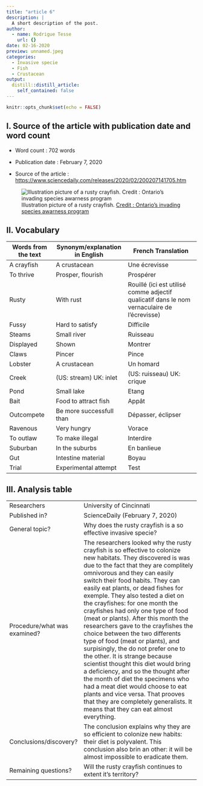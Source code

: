 ```yaml
---
title: "article 6"
description: |
  A short description of the post.
author:
  - name: Rodrigue Tesse
    url: {}
date: 02-16-2020
preview: unnamed.jpeg
categories:
  - Invasive specie
  - Fish
  - Crustacean
output:
  distill::distill_article:
    self_contained: false
---
```


```r
knitr::opts_chunk$set(echo = FALSE)
```

## I. Source of the article with publication date and word count

* Word count : 702 words

* Publication date : February 7, 2020

* Source of the article : <https://www.sciencedaily.com/releases/2020/02/200207141705.htm>

![Illustration picture of a rusty crayfish. [Credit : Ontario's invading species awarness program](http://www.invadingspecies.com/rusty-crayfish/)](unnamed.jpg)

## II. Vocabulary 

| Words from the text | Synonym/explanation in English | French Translation           |
| ------------------- | ------------------------------ |------------------------------|
| A crayfish | A crustacean | Une écrevisse |
| To thrive | Prosper, flourish | Prospérer |
| Rusty | With rust | Rouillé (ici est utilisé comme adjectif qualicatif dans le nom vernaculaire de l'écrevisse) |
| Fussy | Hard to satisfy | Difficile |
| Steams | Small river | Ruisseau |
| Displayed | Shown | Montrer |
| Claws | Pincer | Pince |
| Lobster | A crustacean | Un homard |
| Creek | (US: stream) UK: inlet | (US: ruisseau) UK: crique |
| Pond | Small lake | Etang |
| Bait | Food to attract fish | Appât |
| Outcompete | Be more successfull than | Dépasser, éclipser |
| Ravenous | Very hungry | Vorace |
| To outlaw | To make illegal | Interdire |
| Suburban | In the suburbs | En banlieue |
| Gut | Intestine material | Boyau |
| Trial | Experimental attempt | Test |


## III. Analysis table 

|                              |                                                                     |
| ---------------------------- | ------------------------------------------------------------------- |
| Researchers                  | University of Cincinnati |
| Published in?                | ScienceDaily (February 7, 2020) |
| General topic?               | Why does the rusty crayfish is a so effective invasive specie?  |
| Procedure/what was examined? | The researchers looked why the rusty crayfish is so effective to colonize new habitats. They discovered is was due to the fact that they are complitely omnivorous and they can easily switch their food habits. They can easily eat plants, or dead fishes for exemple. They also tested a diet on the crayfishes: for one month the crayfishes had only one type of food (meat or plants). After this month the researchers gave to the crayfishes the choice between the two differents type of food (meat or plants), and surpisingly, the do not prefer one to the other. It is strange because scientist thought this diet would bring a deficiency, and so the thought after the month of diet the specimens who had a meat diet would choose to eat plants and vice versa. That prooves that they are completely generalists. It means that they can eat almost everything. |
| Conclusions/discovery?       | The conclusion explains why they are so efficient to colonize new habits: their diet is polyvalent. This conclusion also brin an other: it will be almost impossible to eradicate them.|
| Remaining questions?         | Will the rusty crayfish continues to extent it's territory?  |




